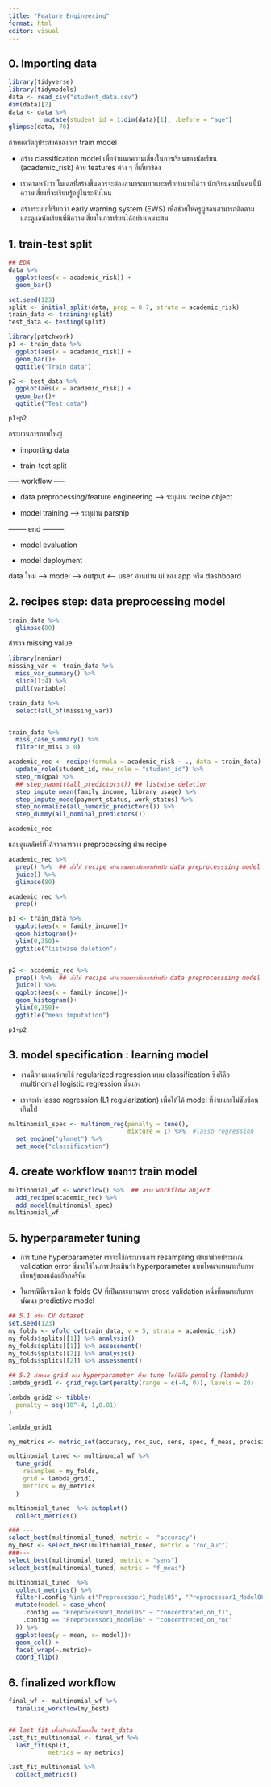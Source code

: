 ```yaml
---
title: "Feature Engineering"
format: html
editor: visual
---
```


## 0. Importing data

```r
library(tidyverse)
library(tidymodels)
data <- read_csv("student_data.csv")
dim(data)[2]
data <- data %>%
          mutate(student_id = 1:dim(data)[1], .before = "age")
glimpse(data, 70)
```

กำหนดวัตถุประสงค์ของการ train model

- สร้าง classification model เพื่อจำแนกความเสี่ยงในการเรียนของนักเรียน (academic_risk) ด้วย features ต่าง ๆ ที่เกี่ยวข้อง

- เราคาดหวังว่า โมเดลที่สร้างขึ้นควรจะต้องสามารถแยกแยะหรือทำนายได้ว่า นักเรียนคนนั้นคนนี้มีความเสี่ยงที่จะเรียนรู้อยู่ในระดับไหน

- สร้างระบบที่เรียกว่า early warning system (EWS) เพื่อช่วยให้ครูผู้สอนสามารถติดตามและดูแลนักเรียนที่มีความเสี่ยงในการเรียนได้อย่างเหมาะสม


## 1. train-test split

```r
## EDA
data %>% 
  ggplot(aes(x = academic_risk)) +
  geom_bar()
```


```r
set.seed(123)
split <- initial_split(data, prop = 0.7, strata = academic_risk)
train_data <- training(split)
test_data <- testing(split)

library(patchwork)
p1 <- train_data %>% 
  ggplot(aes(x = academic_risk)) +
  geom_bar()+
  ggtitle("Train data")

p2 <- test_data %>% 
  ggplot(aes(x = academic_risk)) +
  geom_bar()+
  ggtitle("Test data")

p1+p2
```

กระบวนการภาพใหญ่

- importing data

- train-test split

----- workflow -----

- data preprocessing/feature engineering --> ระบุผ่าน recipe object

- model training --> ระบุผ่าน parsnip

-------- end ---------

- model evaluation

- model deployment

data ใหม่ -----> model -----> output <--- user อ่านผ่าน  ui ของ app หรือ dashboard



## 2. recipes step: data preprocessing model

```r
train_data %>% 
  glimpse(80)
```

สำรวจ missing value

```r
library(naniar)
missing_var <- train_data %>% 
  miss_var_summary() %>% 
  slice(1:4) %>% 
  pull(variable)

train_data %>% 
  select(all_of(missing_var))


train_data %>% 
  miss_case_summary() %>% 
  filter(n_miss > 0)
```



```r
academic_rec <- recipe(formula = academic_risk ~ ., data = train_data) %>% 
  update_role(student_id, new_role = "student_id") %>% 
  step_rm(gpa) %>% 
  ## step_naomit(all_predictors()) ## listwise deletion 
  step_impute_mean(family_income, library_usage) %>% 
  step_impute_mode(payment_status, work_status) %>% 
  step_normalize(all_numeric_predictors()) %>% 
  step_dummy(all_nominal_predictors())

academic_rec
```

แอบดูผลลัพธ์ที่ได้จากการวาง preprocessing ผ่าน recipe

```r
academic_rec %>% 
  prep() %>%  ## สั่งให้ recipe คำนวณพารามิเตอร์สำหรับ data preprocesssing model
  juice() %>% 
  glimpse(80)
```


```r
academic_rec %>% 
  prep()
```



```r
p1 <- train_data %>% 
  ggplot(aes(x = family_income))+
  geom_histogram()+
  ylim(0,350)+
  ggtitle("listwise deletion")


p2 <- academic_rec %>% 
  prep() %>%  ## สั่งให้ recipe คำนวณพารามิเตอร์สำหรับ data preprocesssing model
  juice() %>% 
  ggplot(aes(x = family_income))+
  geom_histogram()+
  ylim(0,350)+
  ggtitle("mean imputation")

p1+p2
```


## 3. model specification : learning model

- งานนี้วางแผนว่าจะใช้ regularized regression แบบ classification ซึ่งก็คือ multinomial logistic regression นั่นเอง 

- เราจะทำ lasso regression (L1 regularization) เพื่อให้ได้ model ที่ง่ายและไม่ซับซ้อนเกินไป

```r
multinomial_spec <- multinom_reg(penalty = tune(), 
                                 mixture = 1) %>%  #lasso regression
  set_engine("glmnet") %>% 
  set_mode("classification")
```



## 4. create workflow ของการ train model


```r
multinomial_wf <- workflow() %>%  ## สร้าง workflow object
  add_recipe(academic_rec) %>%
  add_model(multinomial_spec)
multinomial_wf
```

## 5. hyperparameter tuning

- การ tune hyperparameter เราจะใช้กระบวนการ resampling เข้ามาช่วยประมาณ validation error ซึ่งจะใช้ในการประเมินว่า hyperparameter แบบไหนจะเหมาะกับการเรียนรู้ของแต่ละอัลกอริทึม

- ในกรณีนี้เราเลือก k-folds CV ที่เป็นกระบวนการ cross validation หนึ่งที่เหมาะกับการพัฒนา predictive model


```r
## 5.1 สร้าง CV dataset
set.seed(123)
my_folds <- vfold_cv(train_data, v = 5, strata = academic_risk)
my_folds$splits[[1]] %>% analysis()
my_folds$splits[[1]] %>% assessment()
my_folds$splits[[2]] %>% analysis()
my_folds$splits[[2]] %>% assessment()
```


```r
## 5.2 กำหนด grid ของ hyperparameter ที่จะ tune ในที่นี้คือ penalty (lambda)
lambda_grid1 <- grid_regular(penalty(range = c(-4, 0)), levels = 20)

lambda_grid2 <- tibble(
  penalty = seq(10^-4, 1,0.01)
)

lambda_grid1
```



```r
my_metrics <- metric_set(accuracy, roc_auc, sens, spec, f_meas, precision)

multinomial_tuned <- multinomial_wf %>% 
  tune_grid(
    resamples = my_folds,
    grid = lambda_grid1,
    metrics = my_metrics
  )

multinomial_tuned  %>% autoplot()
  collect_metrics()
```


```r
### ---
select_best(multinomial_tuned, metric =  "accuracy")
my_best <- select_best(multinomial_tuned, metric = "roc_auc")
###---
select_best(multinomial_tuned, metric = "sens")
select_best(multinomial_tuned, metric = "f_meas")

```


```r
multinomial_tuned  %>% 
  collect_metrics() %>% 
  filter(.config %in% c("Preprocessor1_Model05", "Preprocessor1_Model06")) %>% 
  mutate(model = case_when(
    .config == "Preprocessor1_Model05" ~ "concentrated_on_f1",
    .config == "Preprocessor1_Model06" ~ "concentreted_on_roc"
  )) %>% 
  ggplot(aes(y = mean, x= model))+
  geom_col() +
  facet_wrap(~.metric)+
  coord_flip()
```

## 6. finalized workflow

```r
final_wf <- multinomial_wf %>% 
  finalize_workflow(my_best)


## last fit เพื่อประเมินโมเดลใน test_data
last_fit_multinomial <- final_wf %>% 
  last_fit(split,
           metrics = my_metrics) 

last_fit_multinomial %>% 
  collect_metrics()
```





